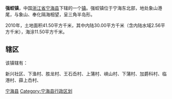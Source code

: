 {{中国乡级行政区|33/02/26/110/000}}
'''强蛟镇'''，中国[[浙江省|浙江省]][[宁海县_(浙江省)|宁海县]]下辖的一个[[镇|镇]]。强蛟镇位于宁海东北部，地处象山港尾，与象山、奉化隔海相望，呈三角半岛形。

2010年，土地面积41.50平方千米，其中内陆30.00平方千米（含内陆水域2.56平方千米），海涂11.50平方千米。

==辖区==
该镇辖有：

新兴社区、下渔村、胜龙村、王石岙村、上蒲村、峡山村、下蒲村、加爵科村、临港村、薛上岙村、

{{宁海县行政区划|cat|Q}}
{{Ningbo-stub}}
[[Category:宁波市乡镇|宁海县]]
[[Category:宁海县行政区划|Category:宁海县行政区划]]